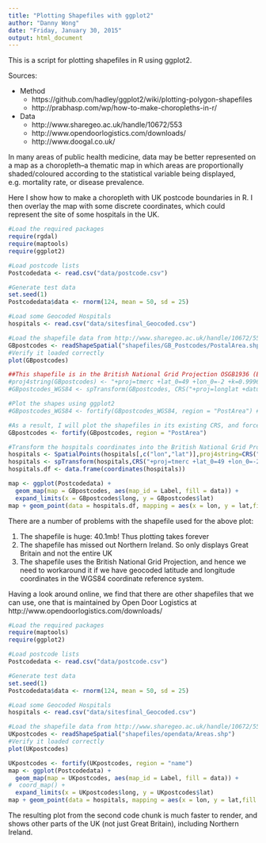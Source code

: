 ```yaml
---
title: "Plotting Shapefiles with ggplot2"
author: "Danny Wong"
date: "Friday, January 30, 2015"
output: html_document
---
```


This is a script for plotting shapefiles in R using ggplot2.

Sources: 

* Method
    - https://github.com/hadley/ggplot2/wiki/plotting-polygon-shapefiles
    - http://prabhasp.com/wp/how-to-make-choropleths-in-r/
* Data
    - http://www.sharegeo.ac.uk/handle/10672/553
    - http://www.opendoorlogistics.com/downloads/
    - http://www.doogal.co.uk/
    
In many areas of public health medicine, data may be better represented on a map as a choropleth--a thematic map in which areas are proportionally shaded/coloured according to the statistical variable being displayed, e.g. mortality rate, or disease prevalence. 

Here I show how to make a choropleth with UK postcode boundaries in R. I then overlay the map with some discrete coordinates, which could represent the site of some hospitals in the UK.


```r
#Load the required packages
require(rgdal)
require(maptools)
require(ggplot2)

#Load postcode lists
Postcodedata <- read.csv("data/postcode.csv")

#Generate test data
set.seed(1)
Postcodedata$data <- rnorm(124, mean = 50, sd = 25)

#Load some Geocoded Hospitals 
hospitals <- read.csv("data/sitesfinal_Geocoded.csv")

#Load the shapefile data from http://www.sharegeo.ac.uk/handle/10672/553
GBpostcodes <- readShapeSpatial("shapefiles/GB_Postcodes/PostalArea.shp")
#Verify it loaded correctly
plot(GBpostcodes)

##This shapefile is in the British National Grid Projection OSGB1936 (EPSG:27700), so we need to convert it to the WGS84 coordinate reference system. However I have been having problems getting this to work because of the error message, reproduced below
#proj4string(GBpostcodes) <- "+proj=tmerc +lat_0=49 +lon_0=-2 +k=0.9996012717 +x_0=400000 +y_0=-100000 +datum=OSGB36 +units=m +no_defs"
#GBpostcodes_WGS84 <- spTransform(GBpostcodes, CRS("+proj=longlat +datum=WGS84"))

#Plot the shapes using ggplot2
#GBpostcodes_WGS84 <- fortify(GBpostcodes_WGS84, region = "PostArea") #I keep getting this error "Error: TopologyException: Input geom 0 is invalid: Self-intersection at or near point -6.5346772511079969 58.098792701899775 at -6.5346772511079969 58.098792701899775"

#As a result, I will plot the shapefiles in its existing CRS, and force the lat/lon codes for the points into the same CRS
GBpostcodes <- fortify(GBpostcodes, region = "PostArea")

#Transform the hospitals coordinates into the British National Grid Projection OSGB1936 (EPSG:27700)
hospitals <- SpatialPoints(hospitals[,c("lon","lat")],proj4string=CRS("+proj=longlat +datum=WGS84"))
hospitals <- spTransform(hospitals,CRS("+proj=tmerc +lat_0=49 +lon_0=-2 +k=0.9996012717 +x_0=400000 +y_0=-100000 +datum=OSGB36 +units=m +no_defs"))
hospitals.df <- data.frame(coordinates(hospitals))

map <- ggplot(Postcodedata) + 
  geom_map(map = GBpostcodes, aes(map_id = Label, fill = data)) + 
  expand_limits(x = GBpostcodes$long, y = GBpostcodes$lat)
map + geom_point(data = hospitals.df, mapping = aes(x = lon, y = lat,fill = NULL,group = NULL), colour = "red", size = 1)
```

There are a number of problems with the shapefile used for the above plot:

1. The shapefile is huge: 40.1mb! Thus plotting takes forever
2. The shapefile has missed out Northern Ireland. So only displays Great Britain and not the entire UK
3. The shapefile uses the British National Grid Projection, and hence we need to workaround it if we have geocoded latitude and longitude coordinates in the WGS84 coordinate reference system.

Having a look around online, we find that there are other shapefiles that we can use, one that is maintained by Open Door Logistics at http://www.opendoorlogistics.com/downloads/

```r
#Load the required packages
require(maptools)
require(ggplot2)

#Load postcode lists
Postcodedata <- read.csv("data/postcode.csv")

#Generate test data
set.seed(1)
Postcodedata$data <- rnorm(124, mean = 50, sd = 25)

#Load some Geocoded Hospitals 
hospitals <- read.csv("data/sitesfinal_Geocoded.csv")

#Load the shapefile data from http://www.sharegeo.ac.uk/handle/10672/553
UKpostcodes <- readShapeSpatial("shapefiles/opendata/Areas.shp")
#Verify it loaded correctly
plot(UKpostcodes)

UKpostcodes <- fortify(UKpostcodes, region = "name")
map <- ggplot(Postcodedata) + 
  geom_map(map = UKpostcodes, aes(map_id = Label, fill = data)) + 
#  coord_map() +
  expand_limits(x = UKpostcodes$long, y = UKpostcodes$lat)
map + geom_point(data = hospitals, mapping = aes(x = lon, y = lat,fill = NULL,group = NULL), colour = "red", size = 1)
```

The resulting plot from the second code chunk is much faster to render, and shows other parts of the UK (not just Great Britain), including Northern Ireland.